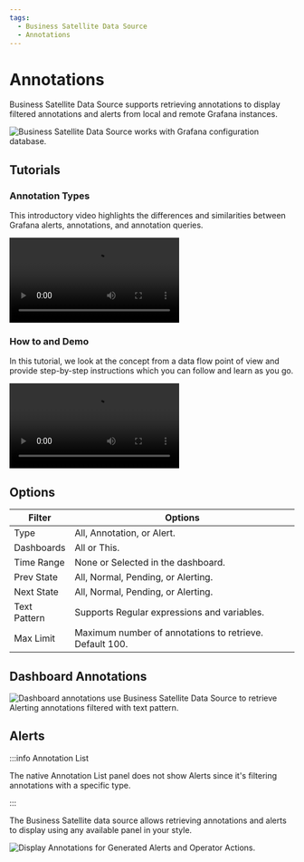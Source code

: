 ```yaml
---
tags:
  - Business Satellite Data Source
  - Annotations
---
```



# Annotations

Business Satellite Data Source supports retrieving annotations to display filtered annotations and alerts from local and remote Grafana instances.

<Image
  title="Business Satellite Data Source works with Grafana configuration database."
  src="/img/plugins/volkovlabs-grapi-datasource/schema.png"
/>

## Tutorials

### Annotation Types

This introductory video highlights the differences and similarities between Grafana alerts, annotations, and annotation queries.

<Video
  src="https://www.youtube.com/embed/4asWJ_Dhcmw"
  title="Annotations, Alerts, and Annotation queries in Grafana explained."
/>

### How to and Demo

In this tutorial, we look at the concept from a data flow point of view and provide step-by-step instructions which you can follow and learn as you go.

<Video
  src="https://www.youtube.com/embed/bmOkirtC65w"
  title="Annotations and Alerts tutorial for Grafana with Timescale."
/>

## Options

| Filter       | Options                                                 |
| ------------ | ------------------------------------------------------- |
| Type         | All, Annotation, or Alert.                              |
| Dashboards   | All or This.                                            |
| Time Range   | None or Selected in the dashboard.                      |
| Prev State   | All, Normal, Pending, or Alerting.                      |
| Next State   | All, Normal, Pending, or Alerting.                      |
| Text Pattern | Supports Regular expressions and variables.             |
| Max Limit    | Maximum number of annotations to retrieve. Default 100. |

## Dashboard Annotations

<Image
  title="Dashboard annotations use Business Satellite Data Source to retrieve Alerting annotations filtered with text pattern."
  src="/img/plugins/volkovlabs-grapi-datasource/annotations.png"
/>

## Alerts

:::info Annotation List

The native Annotation List panel does not show Alerts since it's filtering annotations with a specific type.

:::

The Business Satellite data source allows retrieving annotations and alerts to display using any available panel in your style.

<Image
  title="Display Annotations for Generated Alerts and Operator Actions."
  src="/img/plugins/volkovlabs-grapi-datasource/alerts.png"
/>
